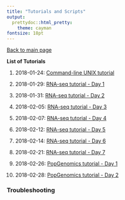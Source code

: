 ```yaml
---
title: "Tutorials and Scripts"
output:
  prettydoc::html_pretty:
    theme: cayman
fontsize: 18pt
---
```


[Back to main page](index.html)

**List of Tutorials** 

1. 2018-01-24: [Command-line UNIX tutorial](2018-01-24_Command_Line_Unix.html)

2. 2018-01-29: [RNA-seq tutorial - Day 1](2018-01-29_RNA-seq_Day1.html)

3. 2018-01-31: [RNA-seq tutorial - Day 2](2018-01-31_RNA-seq_Day2.html)

4. 2018-02-05: [RNA-seq tutorial - Day 3](2018-02-05_RNA-seq_Day3.html)

5. 2018-02-07: [RNA-seq tutorial - Day 4](2018-02-07_RNA-seq_Day4.html)

6. 2018-02-12: [RNA-seq tutorial - Day 5](2018-02-12_RNA-seq_Day5.html)

7. 2018-02-14: [RNA-seq tutorial - Day 6](2018-02-14_RNA-seq_Day6.html)

8. 2018-02-21: [RNA-seq tutorial - Day 7](2018-02-21_RNA-seq_Day7.html)

9. 2018-02-26: [PopGenomics tutorial - Day 1](2018-02-26_PopGenomics_Day1.html)

10. 2018-02-28: [PopGenomics tutorial - Day 2](2018-02-28_PopGenomics_Day2.html)



### Troubleshooting   



 
